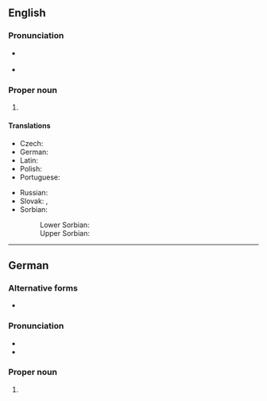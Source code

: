 ==English==
{{wikipedia}}

===Pronunciation===
* {{a|US}} {{IPA|en|/ˈkɑtbʌs/}}
* {{a|RP}} {{IPA|en|/ˈkɒtbʌs/}}

===Proper noun===
{{en-proper noun}}

# {{place|en|independent city|s/Brandenburg|c/Germany}}

====Translations====
{{trans-top|city in Germany}}
* Czech: {{t|cs|Chotěbuz|m}}
* German: {{t+|de|Cottbus}}
* Latin: {{t|la|Cotbusium}}
* Polish: {{t+|pl|Chociebuż|m}}
* Portuguese: {{t|pt|Cottbus|f}}
{{trans-mid}}
* Russian: {{t+|ru|Ко́тбус|m}}
* Slovak: {{t|sk|Cottbus|m}}, {{t|sk|Chotebuz|m}} {{qualifier|historically}}
* Sorbian:
*: Lower Sorbian: {{t|dsb|Chóśebuz|m}}
*: Upper Sorbian: {{t|hsb|Choćebuz|m}}
{{trans-bottom}}

----

==German==
{{wikipedia|lang=de}}

===Alternative forms===
* {{alter|de|Kottbus||obsolete}}

===Pronunciation===
* {{IPA|de|/ˈkɔtbʊs/}}
* {{audio|de|De-Cottbus.ogg|Audio}}

===Proper noun===
{{de-proper noun|toponym}}

# {{place|de|city|s/Brandenburg|c/Germany|t=Cottbus}}